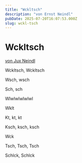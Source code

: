 ```yaml
---
title: "Wckltsch"
description: "von Ernst Neindl"
pubDate: 2025-07-20T16:07:53.000Z
slug: wckl-tsch
---
```


# Wckltsch
<span class="text-foreground-subtle relative block -mt-6 ml-4 mb-22"><a href="https://www.lyrikline.org/de/gedichte/schtzngrmm-1230" target="_blank">von Jux Neindl</a></span>

Wckltsch, Wckltsch

Wsch, wsch

Sch, sch

Wlwlwlwlwlwl

Wklt

Kt, kt, kt

Ksch, ksch, ksch

Wck

Tsch, Tsch, Tsch

Schlck, Schlck

